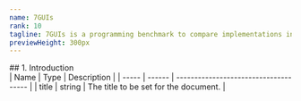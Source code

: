 ```yaml
---
name: 7GUIs
rank: 10
tagline: 7GUIs is a programming benchmark to compare implementations in terms of their notation. 
previewHeight: 300px
---
```



<LessonDescription name={frontmatter.name}>
  
</LessonDescription>

<div class="reference">
  ## 1. Introduction

  <div class="table-container">
  | Name  | Type   | Description                           |
  | ----- | ------ | ------------------------------------- |
  | title | string | The title to be set for the document. |
  </div>
</div>

<CodePreview
  sandboxId={frontmatter.sandboxId}
  previewHeight={frontmatter.previewHeight}
/>

<StaticCodeContainer>

</StaticCodeContainer>
